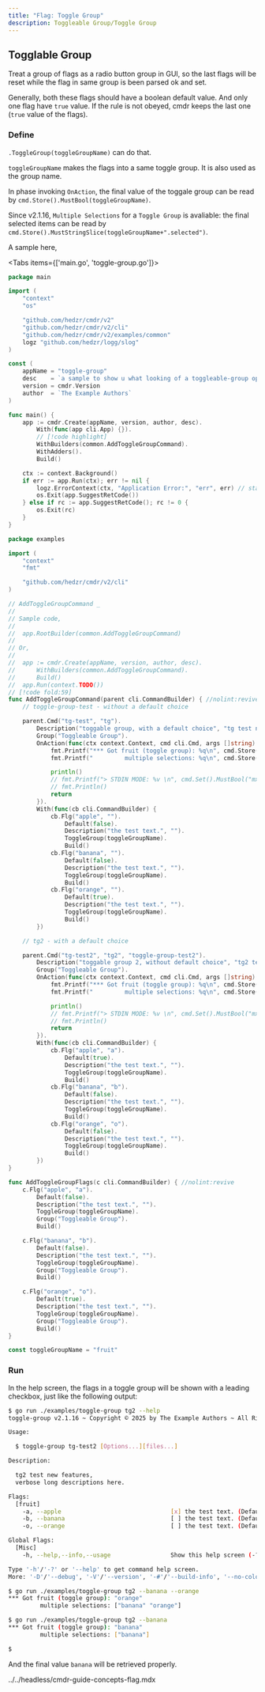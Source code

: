 ```yaml
---
title: "Flag: Toggle Group"
description: Toggleable Group/Toggle Group
---
```


## Togglable Group

Treat a group of flags as a radio button group in GUI, so the last flags will be reset while the flag in same group is been parsed ok and set.

Generally, both these flags should have a boolean default value. And only one flag have `true` value. If the rule is not obeyed, cmdr keeps the last one (`true` value of the flags).

### Define

`.ToggleGroup(toggleGroupName)` can do that.

`toggleGroupName` makes the flags into a same toggle group. It is also used as the group name.

In phase invoking `OnAction`, the final value of the toggale group can be read by `cmd.Store().MustBool(toggleGroupName)`.

Since v2.1.16, `Multiple Selections` for a `Toggle Group` is avaliable: the final selected items can be read by `cmd.Store().MustStringSlice(toggleGroupName+".selected")`.

A sample here,

<Tabs items={['main.go', 'toggle-group.go']}>

<Tab key="main.go">

```go title=main.go
package main

import (
	"context"
	"os"

	"github.com/hedzr/cmdr/v2"
	"github.com/hedzr/cmdr/v2/cli"
	"github.com/hedzr/cmdr/v2/examples/common"
	logz "github.com/hedzr/logg/slog"
)

const (
	appName = "toggle-group"
	desc    = `a sample to show u what looking of a toggleable-group option in the help screen.`
	version = cmdr.Version
	author  = `The Example Authors`
)

func main() {
	app := cmdr.Create(appName, version, author, desc).
		With(func(app cli.App) {}).
		// [!code highlight]
		WithBuilders(common.AddToggleGroupCommand).
		WithAdders().
		Build()

	ctx := context.Background()
	if err := app.Run(ctx); err != nil {
		logz.ErrorContext(ctx, "Application Error:", "err", err) // stacktrace if in debug mode/build
		os.Exit(app.SuggestRetCode())
	} else if rc := app.SuggestRetCode(); rc != 0 {
		os.Exit(rc)
	}
}
```

</Tab>

<Tab key="toggle-group.go">

```go title=toggle-group.go
package examples

import (
	"context"
	"fmt"

	"github.com/hedzr/cmdr/v2/cli"
)

// AddToggleGroupCommand _
//
// Sample code,
//
//	app.RootBuilder(common.AddToggleGroupCommand)
//
// Or,
//
//	app := cmdr.Create(appName, version, author, desc).
//		WithBuilders(common.AddToggleGroupCommand).
//		Build()
//	app.Run(context.TODO())
// [!code fold:59]
func AddToggleGroupCommand(parent cli.CommandBuilder) { //nolint:revive
	// toggle-group-test - without a default choice

	parent.Cmd("tg-test", "tg").
		Description("toggable group, with a default choice", "tg test new features,\nverbose long descriptions here.").
		Group("Toggleable Group").
		OnAction(func(ctx context.Context, cmd cli.Cmd, args []string) (err error) {
			fmt.Printf("*** Got fruit (toggle group): %q\n", cmd.Store().MustString(toggleGroupName))
			fmt.Printf("         multiple selections: %q\n", cmd.Store().MustStringSlice(toggleGroupName+".selected"))

			println()
			// fmt.Printf("> STDIN MODE: %v \n", cmd.Set().MustBool("mx-test.stdin"))
			// fmt.Println()
			return
		}).
		With(func(cb cli.CommandBuilder) {
			cb.Flg("apple", "").
				Default(false).
				Description("the test text.", "").
				ToggleGroup(toggleGroupName).
				Build()
			cb.Flg("banana", "").
				Default(false).
				Description("the test text.", "").
				ToggleGroup(toggleGroupName).
				Build()
			cb.Flg("orange", "").
				Default(true).
				Description("the test text.", "").
				ToggleGroup(toggleGroupName).
				Build()
		})

	// tg2 - with a default choice

	parent.Cmd("tg-test2", "tg2", "toggle-group-test2").
		Description("toggable group 2, without default choice", "tg2 test new features,\nverbose long descriptions here.").
		Group("Toggleable Group").
		OnAction(func(ctx context.Context, cmd cli.Cmd, args []string) (err error) {
			fmt.Printf("*** Got fruit (toggle group): %q\n", cmd.Store().MustString(toggleGroupName))
			fmt.Printf("         multiple selections: %q\n", cmd.Store().MustStringSlice(toggleGroupName+".selected"))

			println()
			// fmt.Printf("> STDIN MODE: %v \n", cmd.Set().MustBool("mx-test.stdin"))
			// fmt.Println()
			return
		}).
		With(func(cb cli.CommandBuilder) {
			cb.Flg("apple", "a").
				Default(true).
				Description("the test text.", "").
				ToggleGroup(toggleGroupName).
				Build()
			cb.Flg("banana", "b").
				Default(false).
				Description("the test text.", "").
				ToggleGroup(toggleGroupName).
				Build()
			cb.Flg("orange", "o").
				Default(false).
				Description("the test text.", "").
				ToggleGroup(toggleGroupName).
				Build()
		})
}

func AddToggleGroupFlags(c cli.CommandBuilder) { //nolint:revive
	c.Flg("apple", "a").
		Default(false).
		Description("the test text.", "").
		ToggleGroup(toggleGroupName).
		Group("Toggleable Group").
		Build()

	c.Flg("banana", "b").
		Default(false).
		Description("the test text.", "").
		ToggleGroup(toggleGroupName).
		Group("Toggleable Group").
		Build()

	c.Flg("orange", "o").
		Default(true).
		Description("the test text.", "").
		ToggleGroup(toggleGroupName).
		Group("Toggleable Group").
		Build()
}

const toggleGroupName = "fruit"
```

</Tab>
</Tabs>

### Run

In the help screen, the flags in a toggle group will be shown with a leading checkbox, just like the following output:

```bash
$ go run ./examples/toggle-group tg2 --help
toggle-group v2.1.16 ~ Copyright © 2025 by The Example Authors ~ All Rights Reserved.

Usage:

  $ toggle-group tg-test2 [Options...][files...]

Description:

  tg2 test new features,
  verbose long descriptions here.

Flags:
  [fruit]
    -a, --apple                               [x] the test text. (Default: true)
    -b, --banana                              [ ] the test text. (Default: false)
    -o, --orange                              [ ] the test text. (Default: false)

Global Flags:
  [Misc]
    -h, --help,--info,--usage                 Show this help screen (-?) [Env: HELP] (Default: true)

Type '-h'/'-?' or '--help' to get command help screen.
More: '-D'/'--debug', '-V'/'--version', '-#'/'--build-info', '--no-color'...

$ go run ./examples/toggle-group tg2 --banana --orange
*** Got fruit (toggle group): "orange"
         multiple selections: ["banana" "orange"]

$ go run ./examples/toggle-group tg2 --banana
*** Got fruit (toggle group): "banana"
         multiple selections: ["banana"]

$
```

And the final value `banana` will be retrieved properly.

<include>../../headless/cmdr-guide-concepts-flag.mdx</include>
